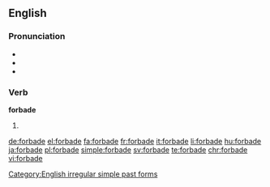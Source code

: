 ==English==

===Pronunciation===
* {{IPA|/fə(ɹ)ˈbæd/|/fə(ɹ)ˈbeɪd/}}
* {{audio|en-us-forbade.ogg|Audio (US)}}
* {{rhymes|eɪd}}

===Verb===
'''forbade'''
# {{en-simple past of|forbid}}

[[Category:English irregular simple past forms]]

[[de:forbade]]
[[el:forbade]]
[[fa:forbade]]
[[fr:forbade]]
[[it:forbade]]
[[li:forbade]]
[[hu:forbade]]
[[ja:forbade]]
[[pl:forbade]]
[[simple:forbade]]
[[sv:forbade]]
[[te:forbade]]
[[chr:forbade]]
[[vi:forbade]]